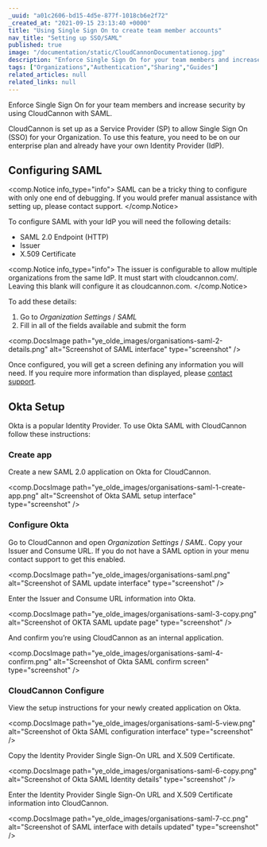 ```yaml
---
_uuid: "a01c2606-bd15-4d5e-877f-1018cb6e2f72"
_created_at: "2021-09-15 23:13:40 +0000"
title: "Using Single Sign On to create team member accounts"
nav_title: "Setting up SSO/SAML"
published: true
image: "/documentation/static/CloudCannonDocumentationog.jpg"
description: "Enforce Single Sign On for your team members and increase security by using CloudCannon with SAML."
tags: ["Organizations","Authentication","Sharing","Guides"]
related_articles: null
related_links: null
---
```


Enforce Single Sign On for your team members and increase security by using CloudCannon with SAML.

CloudCannon is set up as a Service Provider (SP) to allow Single Sign On (SSO) for your Organization. To use this feature, you need to be on our enterprise plan and already have your own Identity Provider (IdP).

## Configuring SAML


<comp.Notice info_type="info">
  SAML can be a tricky thing to configure with only one end of debugging. If you would prefer manual assistance with setting up, please contact support.
</comp.Notice>

To configure SAML with your IdP you will need the following details:

* SAML 2.0 Endpoint (HTTP)
* Issuer
* X.509 Certificate

<comp.Notice info_type="info">
  The issuer is configurable to allow multiple organizations from the same IdP. It must start with cloudcannon.com/. Leaving this blank will configure it as cloudcannon.com.
</comp.Notice>

To add these details:

1. Go to *Organization Settings* / *SAML*
2. Fill in all of the fields available and submit the form

<comp.DocsImage path="ye_olde_images/organisations-saml-2-details.png" alt="Screenshot of SAML interface" type="screenshot" />

Once configured, you will get a screen defining any information you will need. If you require more information than displayed, please [contact support](mailto:support@cloudcannon.com).

## Okta Setup
Okta is a popular Identity Provider. To use Okta SAML with CloudCannon follow these instructions:

### Create app
Create a new SAML 2.0 application on Okta for CloudCannon.

<comp.DocsImage path="ye_olde_images/organisations-saml-1-create-app.png" alt="Screenshot of Okta SAML setup interface" type="screenshot" />

### Configure Okta
Go to CloudCannon and open *Organization Settings* / *SAML*. Copy your Issuer and Consume URL. If you do not have a SAML option in your menu contact support to get this enabled.

<comp.DocsImage path="ye_olde_images/organisations-saml.png" alt="Screenshot of SAML update interface" type="screenshot" />

Enter the Issuer and Consume URL information into Okta.

<comp.DocsImage path="ye_olde_images/organisations-saml-3-copy.png" alt="Screenshot of OKTA SAML update page" type="screenshot" />

And confirm you’re using CloudCannon as an internal application.

<comp.DocsImage path="ye_olde_images/organisations-saml-4-confirm.png" alt="Screenshot of Okta SAML confirm screen" type="screenshot" />

### CloudCannon Configure
View the setup instructions for your newly created application on Okta.

<comp.DocsImage path="ye_olde_images/organisations-saml-5-view.png" alt="Screenshot of Okta SAML configuration interface" type="screenshot" />

Copy the Identity Provider Single Sign-On URL and X.509 Certificate.

<comp.DocsImage path="ye_olde_images/organisations-saml-6-copy.png" alt="Screenshot of Okta SAML Identity details" type="screenshot" />

Enter the Identity Provider Single Sign-On URL and X.509 Certificate information into CloudCannon.

<comp.DocsImage path="ye_olde_images/organisations-saml-7-cc.png" alt="Screenshot of SAML interface with details updated" type="screenshot" />
